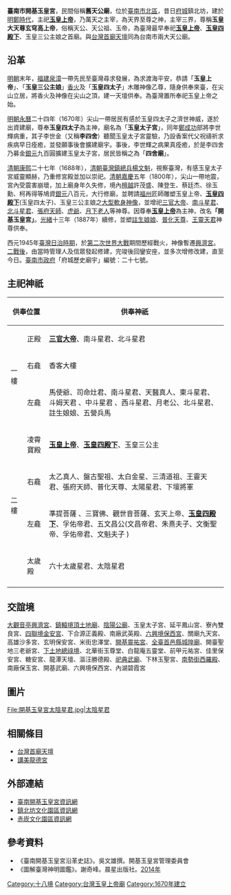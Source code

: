 {{noteTA
|G1=姓氏
}}
{{東亞廟宇
| name = 開基玉皇宮
| img = File:開基玉皇宮 (2022).jpg
| img_capt = 
| image_width = 250px
| location = {{TWN}}[[臺南市|臺南市]][[北區_(台南市)|北區]]佑民街111號
| god = [[玉皇上帝|玉皇上帝]]
| type = 公廟
| struct = 
| open_year = {{TWN-MING}}[[永曆_(南明)|永曆]]二十四年（1670年）
| cere_date = [[農曆|農曆]][[正月初九|正月初九]]玉皇上帝萬壽
|}}

'''臺南市開基玉皇宮'''，民間俗稱'''舊天公廟'''，位於[[臺南市|臺南市]][[北區_(台南市)|北區]]，昔日[[臺灣府城|府城]]鎮北坊，建於[[明鄭時代|明鄭時代]]，主祀'''[[玉皇上帝|玉皇上帝]]'''，乃萬天之主宰，為天界至尊之神，主宰三界，尊稱'''玉皇大天尊玄穹高上帝'''，俗稱天公、天公祖、玉帝，為臺灣最早奉祀'''[[玉皇上帝|玉皇上帝]]'''、'''[[玉皇四殿下|玉皇四殿下]]'''、玉皇三公主娘之首廟。與[[台灣首廟天壇|台灣首廟天壇]]同為台南市兩大天公廟。

==沿革==

[[明朝|明朝]]末年，[[福建|福建]][[泉漳|泉漳]]一帶先民至臺灣尋求發展，為求渡海平安，恭請「'''玉皇上帝'''」、「'''玉皇三公主娘'''」[[香火|香火]]及「'''玉皇四太子'''」木雕神像乙尊，隨身供奉來臺，在尖山立居，將香火及神像在尖山之頂，建一天壇供奉。為臺灣置所奉祀玉皇上帝之始。

[[明朝|明朝]][[永曆_(南明)|永曆]]二十四年（1670年）尖山一帶居民有感於玉皇四太子之濟世神威，遂於出資建廟，尊奉'''玉皇四太子'''為主神，廟名為「'''玉皇太子宮'''」，同年[[鄭成功|鄭成功]]部將李世輝病重，其子李世金（又稱'''李四舍'''）聽聞玉皇太子宮靈驗，乃設香案代父祝禱祈求疾病早日痊癒，並發願事後會擴建廟宇。事後，李世輝之病果真痊癒，於是李四舍乃募金[[銀元|銀元]]九百圓擴建玉皇太子宮，居民皆稱之為「'''四舍廟'''」。

[[清朝|清朝]][[康熙|康熙]]二十七年（1688年），[[臺灣鎮|清朝臺灣鎮總兵]][[楊文魁|楊文魁]]，視察臺灣，有感玉皇太子宮威靈顯赫，乃重修宮殿並加以崇祀。[[清朝|清朝]][[嘉慶|嘉慶]]五年（1800年），尖山一帶地震，宮內受震害崩壞，加上廟身年久失修，境內[[檀越|檀越]]許茂盛、陳登生、蔡廷杰、徐玉勳、柯再得等鳩資[[銀元|銀元]]八百元，大行修廟，並聘請[[福州|福州]]匠師雕塑玉皇上帝、'''[[玉皇四殿下|玉皇四殿下]]'''(玉皇四太子)、玉皇三公主娘之[[軟身神像|大型軟身神像]]，並增祀[[三官大帝|三官大帝]]、[[南斗星君|南斗星君]]、[[北斗星君|北斗星君]]、[[張府天師|張府天師]]、[[虎爺|虎爺]]、[[月下老人|月下老人]]等神尊。因尊奉'''[[玉皇上帝|玉皇上帝]]'''為主神，改名'''「開基玉皇宮」'''。[[光緒|光緒]]十三年（1887年）續修，並塑[[註生娘娘|註生娘娘]]、[[普化天尊|普化天尊]]、[[王靈天君|王靈天君]]神尊供奉。

西元1945年[[臺灣日治時期|臺灣日治時期]]，於[[第二次世界大戰|第二次世界大戰]]期間歷經戰火，神像暫遷[[大觀音亭興濟宮|興濟宮]]。[[臺灣戰後時期|二戰後]]，由當時管理人及信眾發起修建，完竣後回鑾安座，並多次增修改建，直至今日。[[臺南市政府|臺南市政府]]「府城歷史廟宇」編號：二十七號。

==主祀神祇==
{|class=wikitable
|-
!colspan=2|供奉位置!!供奉神祇!!width=90px|備註
|-
|rowspan=3|一樓||正殿||'''[[三官大帝|三官大帝]]'''、南斗星君、北斗星君||
|-
|右龕||香客大樓||
|-
|左龕||馬使爺、司命灶君、南斗星君、天醫真人、東斗星君、斗姆天君 、中斗星君 、西斗星君、月老公、北斗星君、註生娘娘、五營兵馬||
|-
|rowspan=4|二樓||凌霄寶殿||'''[[玉皇上帝|玉皇上帝]]'''、'''[[玉皇四殿下|玉皇四殿下]]'''、玉皇三公主||
|-
|右龕||太乙真人、盤古聖祖、太白金星、三清道祖、王靈天君、張府天師、普化天尊、太陽星君、下壇將軍||
|-
|左龕||準提菩薩 、三寶佛、觀世音菩薩、玄天上帝、'''[[玉皇四殿下|玉皇四殿下]]'''、孚佑帝君、五文昌公(文昌帝君、朱熹夫子、文衡聖帝、孚佑帝君、文魁夫子 )||
|-
|太歲殿||六十太歲星君、太陰星君||
|-
|}

==交誼境==
[[大觀音亭興濟宮|大觀音亭興濟宮]]、[[鎮轅境頂土地廟|鎮轅境頂土地廟]]、[[陰陽公廟|陰陽公廟]]、玉皇太子宮、延平鳳山宮、寮內雙良宮、[[四聯境金安宮|四聯境金安宮]]、下合源正義殿、南廠武英殿、[[六興境保西宮|六興境保西宮]]、關廟九天宮、高雄沙多宮、玄明保安宮、米街忠澤堂、[[開基靈祐宮|開基靈祐宮]]、[[全臺首邑縣城隍廟|全臺首邑縣城隍廟]]、開臺聖地三老爺宮、[[下土地總祿境|下土地總祿境]]、北華街玉尊堂、白龍庵五靈堂、前甲元祐宮、佳里保安宮、糖安宮、龍潭天壇、漚汪勝德殿、[[祀典武廟|祀典武廟]]、下林玉聖宮、[[南勢街西羅殿|南勢街西羅殿]]、南廠保玉宮、開基武廟、六興境保西宮、內湖碧霞宮

== 圖片 ==
<gallery>
File:開基玉皇宮太陰星君.jpg|太陰星君
</gallery>

==相關條目==
*[[台灣首廟天壇|台灣首廟天壇]]
*[[講美龍德宮|講美龍德宮]]

==外部連結==

* [https://jadeemperor.armsdatasolution.com/ 臺南開基玉皇宮資訊網]
* [https://www.twtainan.net/zh-tw/Attractions/Detail/803/%E9%8E%AE%E5%8C%97%E5%9D%8A%E6%96%87%E5%8C%96%E5%9C%92%E5%8D%80 鎮北坊文化園區資訊網] {{Wayback|url=https://www.twtainan.net/zh-tw/Attractions/Detail/803/%E9%8E%AE%E5%8C%97%E5%9D%8A%E6%96%87%E5%8C%96%E5%9C%92%E5%8D%80 |date=20210128010537 }}
* [https://www.twtainan.net/zh-tw/attractions/detail/802 赤崁文化園區資訊網] {{Wayback|url=https://www.twtainan.net/zh-tw/attractions/detail/802 |date=20210202015347 }}

== 參考資料 ==

* 《臺南開基玉皇宮沿革史誌》。吳文雄撰。開基玉皇宮管理委員會
* 《圖解臺灣神明圖鑑》。謝奇峰。晨星出版社。[[2014年|2014年]]

{{臺灣府城聯境}}

[[Category:十八境|Category:十八境]]
[[Category:台灣玉皇上帝廟|Category:台灣玉皇上帝廟]]


[[Category:1670年建立|Category:1670年建立]]
